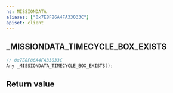 ```yaml
---
ns: MISSIONDATA
aliases: ["0x7E8F86A4FA33033C"]
apiset: client
---
```

## _MISSIONDATA_TIMECYCLE_BOX_EXISTS

```c
// 0x7E8F86A4FA33033C
Any _MISSIONDATA_TIMECYCLE_BOX_EXISTS();
```



## Return value